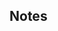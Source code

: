 {{TPRGT Story
|character          = Diona
|date               = 2023-01-18
|zh                 = 
;今天是迪奥娜的生日哦，我们快去为她庆祝吧！
:'''派蒙：'''吃我一记普通攻击&mdash;&mdash;
:'''迪奥娜：'''……
:'''派蒙：'''嘿嘿，我的卡牌充能也满了，看来胜负已定了呢~
:'''迪奥娜：'''哼，不一定哦。
:'''派蒙：'''看我的，元素爆…
:'''派蒙：'''等等，骰子不够了？！
:'''迪奥娜：'''结束了吗？那接下来就是我的回合了。
:'''派蒙：'''欸？
:'''派蒙：'''等等，什么时候多了这么多召唤物…
:'''迪奥娜：'''最后一击！
:'''派蒙：'''呜哇，我的牌，我的牌都被击败了！
:'''迪奥娜：'''哼哼~胜负已定。这就是「贪杯」的下场。
:'''派蒙：'''明明就剩最后两点，为什么，为什么…
:'''旅行者：'''派蒙，不擅长算术呢。
|dialogue_review_zh = 哼哼~胜负已定。这就是「贪杯」的下场。
|en                 =
;Today is [[Diona]]'s birthday, let's go and celebrate with her!
:'''Paimon:''' Take this Normal Attack!
:'''Diona:''' ...
:'''Paimon:''' Hehe, my Energy is full too. Looks like we have a winner~
:'''Diona:''' Hmph, maybe not.
:'''Paimon:''' Take this Elemental Bur&mdash;
:'''Paimon:''' Wait, Paimon's out of dice!?
:'''Diona:''' Are you done? It's my turn then.
:'''Paimon:''' Huh?
:'''Paimon:''' Wait, since when were there so many summons...
:'''Diona:''' Final attack!
:'''Paimon:''' Aaah, my cards... my cards are all defeated!
:'''Diona:''' Hmph~ The game is set. Couldn't handle your "drink"?<ref group=Note>This line is a reference to Diona's [[Diona/Voice-Overs/Chinese#Elemental Burst|Elemental Burst: II]] line, {{Lang|{{zh|贪杯的下场…哼！|lit=The aftermath of over-drinking... Hmph!}}|en=Can't handle your drink? Hmph!}}.</ref>
:'''Paimon:''' There was clearly only two Health left... Why... why...?
:'''Traveler:''' Paimon, you aren't so good at counting, are you?
|dialogue_review_en = Hmph~ The game is set. Couldn't handle your "drink"?
}}

==Notes==
{{Reflist|group=Note}}